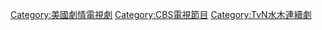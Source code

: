 {{Catnav|頁面分類|...|电视节目|美國電視節目|美國影集}}
{{Catnav|頁面分類|...|电视剧|各國電視劇|美國影集}}
{{Catnav|頁面分類|...|美國電視|美國電視節目|美國影集}}
{{Catnav|頁面分類|...|各國電視|各國電視劇|美國影集}}

[[Category:美國劇情電視劇|Category:美國劇情電視劇]]
[[Category:CBS電視節目|Category:CBS電視節目]]
[[Category:TvN水木連續劇|Category:TvN水木連續劇]]